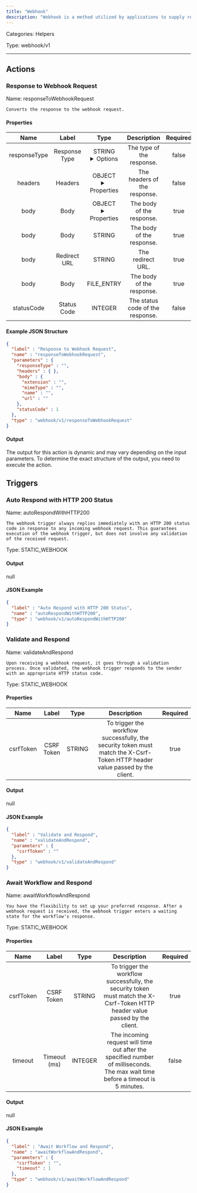```yaml
---
title: "Webhook"
description: "Webhook is a method utilized by applications to supply real-time information to other apps. Such a process usually delivers data immediately as and when it occurs. Webhook Trigger enables users to receive callouts whenever a service provides the option of distributing signals to a user-defined URL."
---
```



Categories: Helpers


Type: webhook/v1

<hr />




## Actions


### Response to Webhook Request
Name: responseToWebhookRequest

`Converts the response to the webhook request.`

#### Properties

|      Name       |      Label     |     Type     |     Description     | Required |
|:---------------:|:--------------:|:------------:|:-------------------:|:--------:|
| responseType | Response Type | STRING <details> <summary> Options </summary> <span>JSON</span>, <span>RAW</span>, <span>BINARY</span>, <span>REDIRECT</span>, <span>NO_DATA</span> </details> | The type of the response. | false |
| headers | Headers | OBJECT <details> <summary> Properties </summary> &#123;&#125; </details> | The headers of the response. | false |
| body | Body | OBJECT <details> <summary> Properties </summary> &#123;&#125; </details> | The body of the response. | true |
| body | Body | STRING | The body of the response. | true |
| body | Redirect URL | STRING | The redirect URL. | true |
| body | Body | FILE_ENTRY | The body of the response. | true |
| statusCode | Status Code | INTEGER | The status code of the response. | false |

#### Example JSON Structure
```json
{
  "label" : "Response to Webhook Request",
  "name" : "responseToWebhookRequest",
  "parameters" : {
    "responseType" : "",
    "headers" : { },
    "body" : {
      "extension" : "",
      "mimeType" : "",
      "name" : "",
      "url" : ""
    },
    "statusCode" : 1
  },
  "type" : "webhook/v1/responseToWebhookRequest"
}
```

#### Output

The output for this action is dynamic and may vary depending on the input parameters. To determine the exact structure of the output, you need to execute the action.





## Triggers


### Auto Respond with HTTP 200 Status
Name: autoRespondWithHTTP200

`The webhook trigger always replies immediately with an HTTP 200 status code in response to any incoming webhook request. This guarantees execution of the webhook trigger, but does not involve any validation of the received request.`

Type: STATIC_WEBHOOK


#### Output


null

#### JSON Example
```json
{
  "label" : "Auto Respond with HTTP 200 Status",
  "name" : "autoRespondWithHTTP200",
  "type" : "webhook/v1/autoRespondWithHTTP200"
}
```


### Validate and Respond
Name: validateAndRespond

`Upon receiving a webhook request, it goes through a validation process. Once validated, the webhook trigger responds to the sender with an appropriate HTTP status code.`

Type: STATIC_WEBHOOK

#### Properties

|      Name       |      Label     |     Type     |     Description     | Required |
|:---------------:|:--------------:|:------------:|:-------------------:|:--------:|
| csrfToken | CSRF Token | STRING | To trigger the workflow successfully, the security token must match the X-Csrf-Token HTTP header value passed by the client. | true |


#### Output


null

#### JSON Example
```json
{
  "label" : "Validate and Respond",
  "name" : "validateAndRespond",
  "parameters" : {
    "csrfToken" : ""
  },
  "type" : "webhook/v1/validateAndRespond"
}
```


### Await Workflow and Respond
Name: awaitWorkflowAndRespond

`You have the flexibility to set up your preferred response. After a webhook request is received, the webhook trigger enters a waiting state for the workflow's response.`

Type: STATIC_WEBHOOK

#### Properties

|      Name       |      Label     |     Type     |     Description     | Required |
|:---------------:|:--------------:|:------------:|:-------------------:|:--------:|
| csrfToken | CSRF Token | STRING | To trigger the workflow successfully, the security token must match the X-Csrf-Token HTTP header value passed by the client. | true |
| timeout | Timeout (ms) | INTEGER | The incoming request will time out after the specified number of milliseconds. The max wait time before a timeout is 5 minutes. | false |


#### Output


null

#### JSON Example
```json
{
  "label" : "Await Workflow and Respond",
  "name" : "awaitWorkflowAndRespond",
  "parameters" : {
    "csrfToken" : "",
    "timeout" : 1
  },
  "type" : "webhook/v1/awaitWorkflowAndRespond"
}
```




